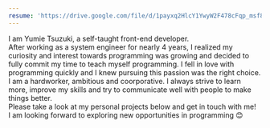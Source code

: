 ```yaml
---
resume: 'https://drive.google.com/file/d/1payxq2HlcY1YwyW2F478cFqp_msf84hY/view'
---
```


I am Yumie Tsuzuki, a self-taught front-end developer.<br />
After working as a system engineer for nearly 4 years, I realized my curiosity and interest towards programming was growing and decided to fully commit my time to teach myself programming. I fell in love with programming quickly and I knew pursuing this passion was the right choice.<br />
I am a hardworker, ambitious and coorporative. I always strive to learn more, improve my skills and try to communicate well with people to make things better.<br />
Please take a look at my personal projects below and get in touch with me!<br />
I am looking forward to exploring new opportunities in programming 😊<br />
